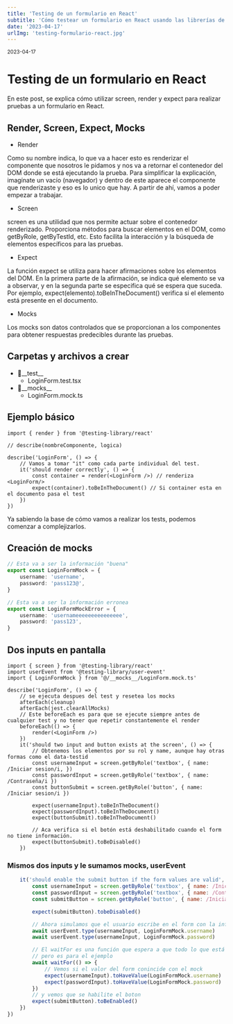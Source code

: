 ```yaml
---
title: 'Testing de un formulario en React'
subtitle: 'Cómo testear un formulario en React usando las librerías de Testing Library y jest. '
date: '2023-04-17'
urlImg: 'testing-formulario-react.jpg'
---
```


<small>2023-04-17</small>

# Testing de un formulario en React

En este post, se explica cómo utilizar screen, render y expect para realizar pruebas a un formulario en React.

## Render, Screen, Expect, Mocks

- Render

Como su nombre indica, lo que va a hacer esto es renderizar el componente que nosotros le pidamos y nos va a retornar el contenedor del DOM donde se está ejecutando la prueba. Para simplificar la explicación, imagínate un vacío (navegador) y dentro de este aparece el componente que renderizaste y eso es lo unico que hay. A partir de ahí, vamos a poder empezar a trabajar.

- Screen

screen es una utilidad que nos permite actuar sobre el contenedor renderizado. Proporciona métodos para buscar elementos en el DOM, como getByRole, getByTestId, etc. Esto facilita la interacción y la búsqueda de elementos específicos para las pruebas.

- Expect

La función expect se utiliza para hacer afirmaciones sobre los elementos del DOM. En la primera parte de la afirmación, se indica qué elemento se va a observar, y en la segunda parte se especifica qué se espera que suceda. Por ejemplo, expect(elemento).toBeInTheDocument() verifica si el elemento está presente en el documento.

- Mocks

Los mocks son datos controlados que se proporcionan a los componentes para obtener respuestas predecibles durante las pruebas.

## Carpetas y archivos a crear

- 📂\_\_test\_\_
  - LoginForm.test.tsx
- 📂\_\_mocks\_\_
  - LoginForm.mock.ts

## Ejemplo básico

```tsx:LoginForm.test.tsx
import { render } from '@testing-library/react'

// describe(nombreComponente, logica)

describe('LoginForm', () => {
	// Vamos a tomar "it" como cada parte individual del test.
	it('should render correctly', () => {
		const container = render(<LoginForm />) // renderiza <LoginForm/>
		expect(container).toBeInTheDocument() // Si container esta en el documento pasa el test
	})
})
```

Ya sabiendo la base de cómo vamos a realizar los tests, podemos comenzar a complejizarlos.

## Creación de mocks

```ts:LoginForm.mock.ts
// Esta va a ser la información "buena"
export const LoginFormMock = {
	username: 'username',
	password: 'pass123@',
}

// Esta va a ser la información erronea
export const LoginFormMockError = {
	username: 'usernameeeeeeeeeeeeeee',
	password: 'pass123',
}
```

## Dos inputs en pantalla

```tsx:LoginForm.test.tsx
import { screen } from '@testing-library/react'
import userEvent from '@testing-library/user-event'
import { LoginFormMock } from '@/__mocks__/LoginForm.mock.ts'

describe('LoginForm', () => {
	// se ejecuta despues del test y resetea los mocks
	afterEach(cleanup)
	afterEach(jest.clearAllMocks)
	// Este beforeEach es para que se ejecute siempre antes de cualquier test y no tener que repetir constantemente el render
	beforeEach(() => {
		render(<LoginForm />)
	})
	it('should two input and button exists at the screen', () => {
		// Obtenemos los elementos por su rol y name, aunque hay otras formas como el data-testid
		const usernameInput = screen.getByRole('textbox', { name: /Iniciar sesion/i, })
		const passwordInput = screen.getByRole('textbox', { name: /Contraseña/i })
		const buttonSubmit = screen.getByRole('button', { name: /Iniciar sesion/i })

		expect(usernameInput).toBeInTheDocument()
		expect(passwordInput).toBeInTheDocument()
		expect(buttonSubmit).toBeInTheDocument()

		// Aca verifica si el botón está deshabilitado cuando el form no tiene información.
		expect(buttonSubmit).toBeDisabled()
	})
```

### Mismos dos inputs y le sumamos mocks, userEvent

```jsx
	it('should enable the submit button if the form values are valid', async () => {
		const usernameInput = screen.getByRole('textbox', { name: /Iniciar sesion/i, })
		const passwordInput = screen.getByRole('textbox', { name: /Contraseña/i })
		const submitButton = screen.getByRole('button', { name: /Iniciar sesion/i })

		expect(submitButton).tobeDisabled()

		// Ahora simulamos que el usuario escribe en el form con la información del mock
		await userEvent.type(usernameInput, LoginFormMock.username)
		await userEvent.type(usernameInput, LoginFormMock.password)

		// El waitFor es una función que espera a que todo lo que está dentro termine; aquí no se utiliza de la mejor manera
		// pero es para el ejemplo
		await waitFor(() => {
			// Vemos si el valor del form conincide con el mock
			expect(usernameInput).toHaveValue(LoginFormMock.username)
			expect(passwordInput).toHaveValue(LoginFormMock.password)
		})
		// y vemos que se habilite el boton
		expect(submitButton).toBeEnabled()
	})
})
```

